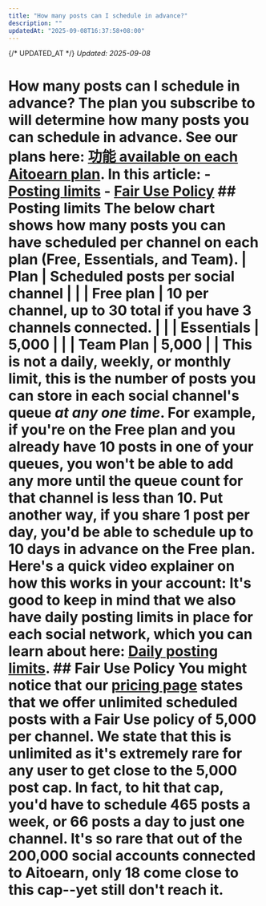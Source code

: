 ```yaml
---
title: "How many posts can I schedule in advance?"
description: ""
updatedAt: "2025-09-08T16:37:58+08:00"
---
```

{/* UPDATED_AT */}
_Updated: 2025-09-08_

# How many posts can I schedule in advance? The plan you subscribe to will determine how many posts you can schedule in advance. See our plans here: [功能 available on each Aitoearn plan](https://aitoearn.helpscoutdocs.com/article/595-features-available-on-each-aitoearn-plan). In this article: - [Posting limits](#Posting-limits-L0snl) - [Fair Use Policy](#Fair-Use-Policy-RpbAy) ## Posting limits The below chart shows how many posts you can have scheduled per channel on each plan (Free, Essentials, and Team). | **Plan** | **Scheduled posts per social channel** | | | Free plan | 10 per channel, up to 30 total if you have 3 channels connected. | | | Essentials | 5,000 | | | Team Plan | 5,000 | | This is not a daily, weekly, or monthly limit, this is the number of posts you can store in each social channel's queue *at any one time*. For example, if you're on the Free plan and you already have 10 posts in one of your queues, you won't be able to add any more until the queue count for that channel is less than 10. Put another way, if you share 1 post per day, you'd be able to schedule up to 10 days in advance on the Free plan. Here's a quick video explainer on how this works in your account: It's good to keep in mind that we also have daily posting limits in place for each social network, which you can learn about here: [Daily posting limits](https://aitoearn.helpscoutdocs.com/article/646-daily-posting-limits). ## Fair Use Policy You might notice that our [pricing page](https://aitoearn.com/pricing) states that we offer unlimited scheduled posts with a Fair Use policy of 5,000 per channel. We state that this is unlimited as it's extremely rare for any user to get close to the 5,000 post cap. In fact, to hit that cap, you'd have to schedule 465 posts a week, or 66 posts a day to just one channel. It's so rare that out of the 200,000 social accounts connected to Aitoearn, only 18 come close to this cap--yet still don't reach it.